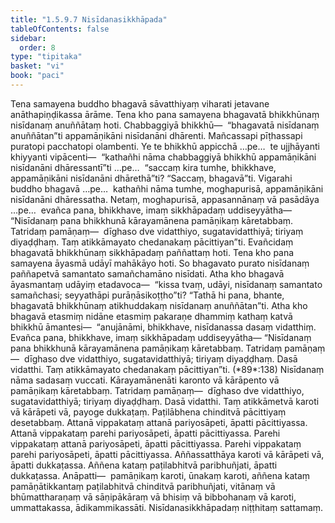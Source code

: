 ```yaml
---
title: "1.5.9.7 Nisīdanasikkhāpada"
tableOfContents: false
sidebar:
  order: 8
type: "tipitaka"
basket: "vi"
book: "paci"
---
```



<DynamicBreadcrumb />

<Division number="531" book="paci">

<Paragraph number="1555" book="paci">
Tena samayena buddho bhagavā sāvatthiyaṃ viharati jetavane anāthapiṇḍikassa ārāme. Tena kho pana samayena bhagavatā bhikkhūnaṃ nisīdanaṃ anuññātaṃ hoti. Chabbaggiyā bhikkhū—  “bhagavatā nisīdanaṃ anuññātan”ti appamāṇikāni nisīdanāni dhārenti. Mañcassapi pīṭhassapi puratopi pacchatopi olambenti.
</Paragraph>

<Paragraph number="1556" book="paci">
Ye te bhikkhū appicchā …pe…  te ujjhāyanti khiyyanti vipācenti—  “kathañhi nāma chabbaggiyā bhikkhū appamāṇikāni nisīdanāni dhāressantī”ti …pe…  “saccaṃ kira tumhe, bhikkhave, appamāṇikāni nisīdanāni dhārethā”ti? “Saccaṃ, bhagavā”ti. Vigarahi buddho bhagavā …pe…  kathañhi nāma tumhe, moghapurisā, appamāṇikāni nisīdanāni dhāressatha. Netaṃ, moghapurisā, appasannānaṃ vā pasādāya …pe…  evañca pana, bhikkhave, imaṃ sikkhāpadaṃ uddiseyyātha—
</Paragraph>

<Paragraph number="1557" book="paci">
<Emphasis>“Nisīdanaṃ pana bhikkhunā kārayamānena pamāṇikaṃ kāretabbaṃ. Tatridaṃ pamāṇaṃ—  dīghaso dve vidatthiyo, sugatavidatthiyā; tiriyaṃ diyaḍḍhaṃ. Taṃ atikkāmayato chedanakaṃ pācittiyan”</Emphasis>ti.
</Paragraph>

<Paragraph number="1558" book="paci">
Evañcidaṃ bhagavatā bhikkhūnaṃ sikkhāpadaṃ paññattaṃ hoti.
</Paragraph>

</Division>
<Division number="532" book="paci">

<Paragraph number="1559" book="paci">
Tena kho pana samayena āyasmā udāyī mahākāyo hoti. So bhagavato purato nisīdanaṃ paññapetvā samantato samañchamāno nisīdati. Atha kho bhagavā āyasmantaṃ udāyiṃ etadavoca—  “kissa tvaṃ, udāyi, nisīdanaṃ samantato samañchasi; seyyathāpi purāṇāsikoṭṭho”ti? “Tathā hi pana, bhante, bhagavatā bhikkhūnaṃ atikhuddakaṃ nisīdanaṃ anuññātan”ti. Atha kho bhagavā etasmiṃ nidāne etasmiṃ pakaraṇe dhammiṃ kathaṃ katvā bhikkhū āmantesi—  “anujānāmi, bhikkhave, nisīdanassa dasaṃ vidatthiṃ. Evañca pana, bhikkhave, imaṃ sikkhāpadaṃ uddiseyyātha—
</Paragraph>

</Division>
<Division number="533" book="paci">

<Paragraph number="1560" book="paci">
<Emphasis>“Nisīdanaṃ pana bhikkhunā kārayamānena pamāṇikaṃ kāretabbaṃ. Tatridaṃ pamāṇaṃ—  dīghaso dve vidatthiyo, sugatavidatthiyā; tiriyaṃ diyaḍḍhaṃ. Dasā vidatthi. Taṃ atikkāmayato chedanakaṃ pācittiyan”</Emphasis>ti. (*89*:<Emphasis>138</Emphasis>)
</Paragraph>

</Division>
<Division number="534" book="paci">

<Paragraph number="1561" book="paci">
<Emphasis>Nisīdanaṃ</Emphasis> nāma sadasaṃ vuccati.
</Paragraph>

<Paragraph number="1562" book="paci">
<Emphasis>Kārayamānenā</Emphasis>ti karonto vā kārāpento vā pamāṇikaṃ kāretabbaṃ. Tatridaṃ pamāṇaṃ—  dīghaso dve vidatthiyo, sugatavidatthiyā; tiriyaṃ diyaḍḍhaṃ. Dasā vidatthi. Taṃ atikkāmetvā karoti vā kārāpeti vā, payoge dukkaṭaṃ. Paṭilābhena chinditvā pācittiyaṃ desetabbaṃ.
</Paragraph>

</Division>
<Division number="535" book="paci">

<Paragraph number="1563" book="paci">
Attanā vippakataṃ attanā pariyosāpeti, āpatti pācittiyassa. Attanā vippakataṃ parehi pariyosāpeti, āpatti pācittiyassa. Parehi vippakataṃ attanā pariyosāpeti, āpatti pācittiyassa. Parehi vippakataṃ parehi pariyosāpeti, āpatti pācittiyassa.
</Paragraph>

<Paragraph number="1564" book="paci">
Aññassatthāya karoti vā kārāpeti vā, āpatti dukkaṭassa. Aññena kataṃ paṭilabhitvā paribhuñjati, āpatti dukkaṭassa.
</Paragraph>

</Division>
<Division number="536" book="paci">

<Paragraph number="1565" book="paci">
Anāpatti—  pamāṇikaṃ karoti, ūnakaṃ karoti, aññena kataṃ pamāṇātikkantaṃ paṭilabhitvā chinditvā paribhuñjati, vitānaṃ vā bhūmattharaṇaṃ vā sāṇipākāraṃ vā bhisiṃ vā bibbohanaṃ vā karoti, ummattakassa, ādikammikassāti.

</Paragraph>
</Division>

<Paragraph number="1566" type="center" book="paci">
Nisīdanasikkhāpadaṃ niṭṭhitaṃ sattamaṃ.
</Paragraph>